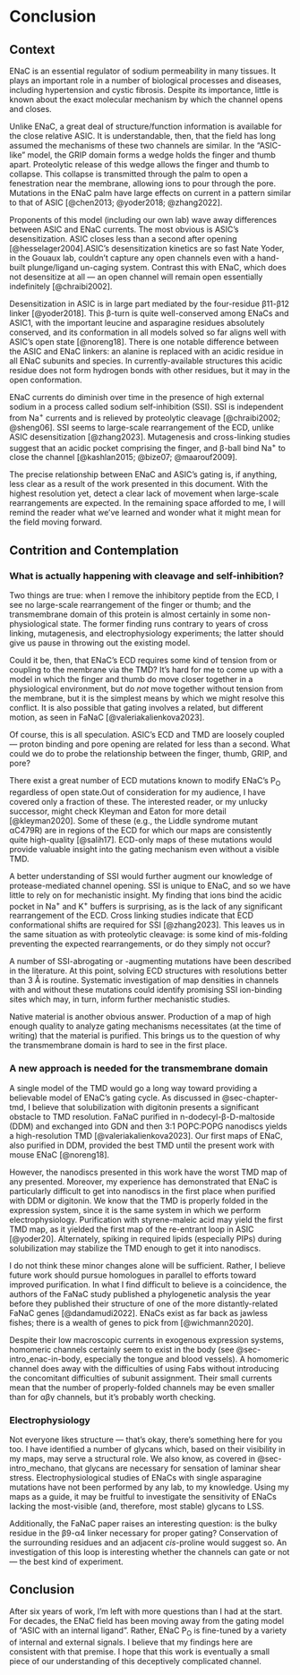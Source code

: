 # Conclusion

## Context
ENaC is an essential regulator of sodium permeability in many tissues.
It plays an important role in a number of biological processes and diseases, including hypertension and cystic fibrosis.
Despite its importance, little is known about the exact molecular mechanism by which the channel opens and closes.

Unlike ENaC, a great deal of structure/function information is available for the close relative ASIC.
It is understandable, then, that the field has long assumed the mechanisms of these two channels are similar.
In the "ASIC-like" model, the GRIP domain forms a wedge holds the finger and thumb apart.
Proteolytic release of this wedge allows the finger and thumb to collapse.
This collapse is transmitted through the palm to open a fenestration near the membrane, allowing ions to pour through the pore.
Mutations in the ENaC palm have large effects on current in a pattern similar to that of ASIC [@chen2013; @yoder2018; @zhang2022].

Proponents of this model (including our own lab) wave away differences between ASIC and ENaC currents.
The most obvious is ASIC's desensitization.
ASIC closes less than a second after opening [@hesselager2004].[ASIC's desensitization kinetics are so fast Nate Yoder, in the Gouaux lab, couldn't capture any open channels even with a hand-built plunge/ligand un-caging system.]{.aside}
Contrast this with ENaC, which does not desensitize at all &mdash; an open channel will remain open essentially indefinitely [@chraibi2002].

Desensitization in ASIC is in large part mediated by the four-residue &beta;11-&beta;12 linker [@yoder2018].
This &beta;-turn is quite well-conserved among ENaCs and ASIC1, with the important leucine and asparagine residues absolutely conserved, and its conformation in all models solved so far aligns well with ASIC's open state [@noreng18].
There is one notable difference between the ASIC and ENaC linkers: an alanine is replaced with an acidic residue in all ENaC subunits and species.
In currently-available structures this acidic residue does not form hydrogen bonds with other residues, but it may in the open conformation.

ENaC currents do diminish over time in the presence of high external sodium in a process called sodium self-inhibition (SSI).
SSI is independent from Na^+^ currents and is relieved by proteolytic cleavage [@chraibi2002; @sheng06].
SSI seems to large-scale rearrangement of the ECD, unlike ASIC desensitization [@zhang2023].
Mutagenesis and cross-linking studies suggest that an acidic pocket comprising the finger, and &beta;-ball bind Na^+^ to close the channel [@kashlan2015; @bize07; @maarouf2009].

The precise relationship between ENaC and ASIC's gating is, if anything, less clear as a result of the work presented in this document.
With the highest resolution yet, detect a clear lack of movement when large-scale rearrangements are expected.
In the remaining space afforded to me, I will remind the reader what we've learned and wonder what it might mean for the field moving forward.

## Contrition and Contemplation

### What is actually happening with cleavage and self-inhibition?

Two things are true: when I remove the inhibitory peptide from the ECD, I see no large-scale rearrangement of the finger or thumb; and the transmembrane domain of this protein is almost certainly in some non-physiological state.
The former finding runs contrary to years of cross linking, mutagenesis, and electrophysiology experiments; the latter should give us pause in throwing out the existing model.

Could it be, then, that ENaC's ECD requires some kind of tension from or coupling to the membrane via the TMD?
It's hard for me to come up with a model in which the finger and thumb do move closer together in a physiological environment, but do *not* move together without tension from the membrane, but it is the simplest means by which we might resolve this conflict.
It is also possible that gating involves a related, but different motion, as seen in FaNaC [@valeriakalienkova2023].

Of course, this is all speculation.
ASIC's ECD and TMD are loosely coupled &mdash; proton binding and pore opening are related for less than a second.
What could we do to probe the relationship between the finger, thumb, GRIP, and pore?

There exist a great number of ECD mutations known to modify ENaC's P~O~ regardless of open state.[Out of consideration for my audience, I have covered only a fraction of these. The interested reader, or my unlucky successor, might check Kleyman and Eaton for more detail [@kleyman2020].]{.aside}
Some of these (e.g., the Liddle syndrome mutant &alpha;C479R) are in regions of the ECD for which our maps are consistently quite high-quality [@salih17].
ECD-only maps of these mutations would provide valuable insight into the gating mechanism even without a visible TMD.

A better understanding of SSI would further augment our knowledge of protease-mediated channel opening.
SSI is unique to ENaC, and so we have little to rely on for mechanistic insight.
My finding that ions bind the acidic pocket in Na^+^ and K^+^ buffers is surprising, as is the lack of any significant rearrangement of the ECD.
Cross linking studies indicate that ECD conformational shifts are required for SSI [@zhang2023].
This leaves us in the same situation as with proteolytic cleavage: is some kind of mis-folding preventing the expected rearrangements, or do they simply not occur?

A number of SSI-abrogating or -augmenting mutations have been described in the literature.
At this point, solving ECD structures with resolutions better than 3&nbsp;&Aring; is routine.
Systematic investigation of map densities in channels with and without these mutations could identify promising SSI ion-binding sites which may, in turn, inform further mechanistic studies.

Native material is another obvious answer.
Production of a map of high enough quality to analyze gating mechanisms necessitates (at the time of writing) that the material is purified.
This brings us to the question of why the transmembrane domain is hard to see in the first place.

### A new approach is needed for the transmembrane domain

A single model of the TMD would go a long way toward providing a believable model of ENaC's gating cycle.
As discussed in @sec-chapter-tmd, I believe that solubilization with digitonin presents a significant obstacle to TMD resolution.
FaNaC purified in n-dodecyl-&beta;-D-maltoside (DDM) and exchanged into GDN and then 3:1 POPC:POPG nanodiscs yields a high-resolution TMD [@valeriakalienkova2023].
Our first maps of ENaC, also purified in DDM, provided the best TMD until the present work with mouse ENaC [@noreng18].

However, the nanodiscs presented in this work have the worst TMD map of any presented.
Moreover, my experience has demonstrated that ENaC is particularly difficult to get into nanodiscs in the first place when purified with DDM or digitonin.
We know that the TMD is properly folded in the expression system, since it is the same system in which we perform electrophysiology.
Purification with styrene-maleic acid may yield the first TMD map, as it yielded the first map of the re-entrant loop in ASIC [@yoder20].
Alternately, spiking in required lipids (especially PIPs) during solubilization may stabilize the TMD enough to get it into nanodiscs.

I do not think these minor changes alone will be sufficient.
Rather, I believe future work should pursue homologues in parallel to efforts toward improved purification.
In what I find difficult to believe is a coincidence, the authors of the FaNaC study published a phylogenetic analysis the year before they published their structure of one of the more distantly-related FaNaC genes [@dandamudi2022].
ENaCs exist as far back as jawless fishes; there is a wealth of genes to pick from [@wichmann2020].

Despite their low macroscopic currents in exogenous expression systems, homomeric channels certainly seem to exist in the body (see @sec-intro_enac-in-body, especially the tongue and blood vessels).
A homomeric channel does away with the difficulties of using Fabs without introducing the concomitant difficulties of subunit assignment.
Their small currents mean that the number of properly-folded channels may be even smaller than for &alpha;&beta;&gamma; channels, but it's probably worth checking.

### Electrophysiology

Not everyone likes structure &mdash; that's okay, there's something here for you too.
I have identified a number of glycans which, based on their visibility in my maps, may serve a structural role.
We also know, as covered in @sec-intro_mechano, that glycans are necessary for sensation of laminar shear stress.
Electrophysiological studies of ENaCs with single asparagine mutations have not been performed by any lab, to my knowledge.
Using my maps as a guide, it may be fruitful to investigate the sensitivity of ENaCs lacking the most-visible (and, therefore, most stable) glycans to LSS.

Additionally, the FaNaC paper raises an interesting question: is the bulky residue in the &beta;9-&alpha;4 linker necessary for proper gating?
Conservation of the surrounding residues and an adjacent *cis*-proline would suggest so.
An investigation of this loop is interesting whether the channels can gate or not &mdash; the best kind of experiment.

## Conclusion

After six years of work, I'm left with more questions than I had at the start.
For decades, the ENaC field has been moving away from the gating model of "ASIC with an internal ligand".
Rather, ENaC P~O~ is fine-tuned by a variety of internal and external signals.
I believe that my findings here are consistent with that premise.
I hope that this work is eventually a small piece of our understanding of this deceptively complicated channel.

<!-- Move this to the end of content so the margins are right in citations -->
:::{.content-hidden unless-format="pdf"}
\newgeometry{left=1in, right=1in}
:::